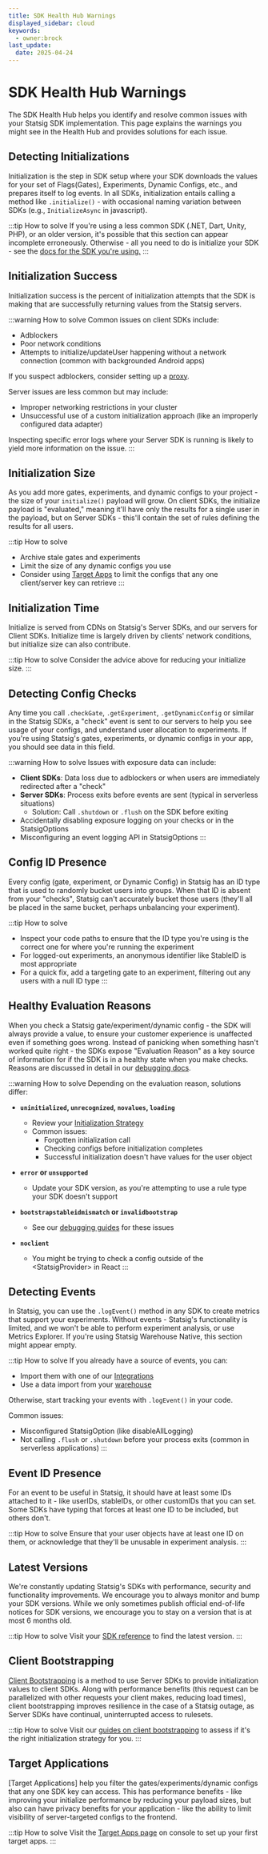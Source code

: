 ```yaml
---
title: SDK Health Hub Warnings
displayed_sidebar: cloud
keywords:
  - owner:brock
last_update:
  date: 2025-04-24
---
```


# SDK Health Hub Warnings

The SDK Health Hub helps you identify and resolve common issues with your Statsig SDK implementation. This page explains the warnings you might see in the Health Hub and provides solutions for each issue.

## Detecting Initializations

Initialization is the step in SDK setup where your SDK downloads the values for your set of Flags(Gates), Experiments, Dynamic Configs, etc., and prepares itself to log events. In all SDKs, initialization entails calling a method like `.initialize()` - with occasional naming variation between SDKs (e.g., `InitializeAsync` in javascript). 

:::tip How to solve
If you're using a less common SDK (.NET, Dart, Unity, PHP), or an older version, it's possible that this section can appear incomplete erroneously. Otherwise - all you need to do is initialize your SDK - see the [docs for the SDK you're using.](/sdks/getting-started)
:::

## Initialization Success

Initialization success is the percent of initialization attempts that the SDK is making that are successfully returning values from the Statsig servers. 

:::warning How to solve
Common issues on client SDKs include:
- Adblockers
- Poor network conditions
- Attempts to initialize/updateUser happening without a network connection (common with backgrounded Android apps)

If you suspect adblockers, consider setting up a [proxy](/custom_proxy/). 

Server issues are less common but may include:
- Improper networking restrictions in your cluster
- Unsuccessful use of a custom initialization approach (like an improperly configured data adapter)

Inspecting specific error logs where your Server SDK is running is likely to yield more information on the issue.
:::

## Initialization Size

As you add more gates, experiments, and dynamic configs to your project - the size of your `initialize()` payload will grow. On client SDKs, the initialize payload is "evaluated," meaning it'll have only the results for a single user in the payload, but on Server SDKs - this'll contain the set of rules defining the results for all users.

:::tip How to solve
- Archive stale gates and experiments
- Limit the size of any dynamic configs you use
- Consider using [Target Apps](/sdk-keys/target-apps/) to limit the configs that any one client/server key can retrieve
:::

## Initialization Time

Initialize is served from CDNs on Statsig's Server SDKs, and our servers for Client SDKs. Initialize time is largely driven by clients' network conditions, but initialize size can also contribute.

:::tip How to solve
Consider the advice above for reducing your initialize size.
:::

## Detecting Config Checks

Any time you call `.checkGate`, `.getExperiment`, `.getDynamicConfig` or similar in the Statsig SDKs, a "check" event is sent to our servers to help you see usage of your configs, and understand user allocation to experiments. If you're using Statsig's gates, experiments, or dynamic configs in your app, you should see data in this field.

:::warning How to solve
Issues with exposure data can include:
- **Client SDKs**: Data loss due to adblockers or when users are immediately redirected after a "check"
- **Server SDKs**: Process exits before events are sent (typical in serverless situations)
  - Solution: Call `.shutdown` or `.flush` on the SDK before exiting
- Accidentally disabling exposure logging on your checks or in the StatsigOptions
- Misconfiguring an event logging API in StatsigOptions
:::

## Config ID Presence

Every config (gate, experiment, or Dynamic Config) in Statsig has an ID type that is used to randomly bucket users into groups. When that ID is absent from your "checks", Statsig can't accurately bucket those users (they'll all be placed in the same bucket, perhaps unbalancing your experiment).

:::tip How to solve
- Inspect your code paths to ensure that the ID type you're using is the correct one for where you're running the experiment
- For logged-out experiments, an anonymous identifier like StableID is most appropriate
- For a quick fix, add a targeting gate to an experiment, filtering out any users with a null ID type
:::

## Healthy Evaluation Reasons

When you check a Statsig gate/experiment/dynamic config - the SDK will always provide a value, to ensure your customer experience is unaffected even if something goes wrong. Instead of panicking when something hasn't worked quite right - the SDKs expose "Evaluation Reason" as a key source of information for if the SDK is in a healthy state when you make checks. Reasons are discussed in detail in our [debugging docs](/sdk/debugging#evaluation-reason).

:::warning How to solve
Depending on the evaluation reason, solutions differ:

- **`uninitialized`, `unrecognized`, `novalues`, `loading`**
  - Review your [Initialization Strategy](/client/concepts/initialize)
  - Common issues:
    - Forgotten initialization call
    - Checking configs before initialization completes
    - Successful initialization doesn't have values for the user object

- **`error` or `unsupported`**
  - Update your SDK version, as you're attempting to use a rule type your SDK doesn't support

- **`bootstrapstableidmismatch` or `invalidbootstrap`**
  - See our [debugging guides](/sdk/debugging#faqs) for these issues

- **`noclient`**
  - You might be trying to check a config outside of the \<StatsigProvider\> in React
:::

## Detecting Events

In Statsig, you can use the `.logEvent()` method in any SDK to create metrics that support your experiments. Without events - Statsig's functionality is limited, and we won't be able to perform experiment analysis, or use Metrics Explorer. If you're using Statsig Warehouse Native, this section might appear empty.

:::tip How to solve
If you already have a source of events, you can:
- Import them with one of our [Integrations](/integrations/introduction)
- Use a data import from your [warehouse](/data-warehouse-ingestion/introduction)

Otherwise, start tracking your events with `.logEvent()` in your code.

Common issues:
- Misconfigured StatsigOption (like disableAllLogging)
- Not calling `.flush` or `.shutdown` before your process exits (common in serverless applications)
:::

## Event ID Presence

For an event to be useful in Statsig, it should have at least some IDs attached to it - like userIDs, stableIDs, or other customIDs that you can set. Some SDKs have typing that forces at least one ID to be included, but others don't.

:::tip How to solve
Ensure that your user objects have at least one ID on them, or acknowledge that they'll be unusable in experiment analysis.
:::

## Latest Versions

We're constantly updating Statsig's SDKs with performance, security and functionality improvements. We encourage you to always monitor and bump your SDK versions. While we only sometimes publish official end-of-life notices for SDK versions, we encourage you to stay on a version that is at most 6 months old.

:::tip How to solve
Visit your [SDK reference](/sdks/getting-started) to find the latest version.
:::

## Client Bootstrapping

[Client Bootstrapping](/client/concepts/initialize#2-bootstrap-initialization) is a method to use Server SDKs to provide initialization values to client SDKs. Along with performance benefits (this request can be parallelized with other requests your client makes, reducing load times), client bootstrapping improves resilience in the case of a Statsig outage, as Server SDKs have continual, uninterrupted access to rulesets. 

:::tip How to solve
Visit our [guides on client bootstrapping](/client/concepts/initialize#2-bootstrap-initialization) to assess if it's the right initialization strategy for you.
:::

## Target Applications

[Target Applications] help you filter the gates/experiments/dynamic configs that any one SDK key can access. This has performance benefits - like improving your initialize performance by reducing your payload sizes, but also can have privacy benefits for your application - like the ability to limit visibility of server-targeted configs to the frontend.

:::tip How to solve
Visit the [Target Apps page](https://console.statsig.com/settings/apps) on console to set up your first target apps.
::: 
